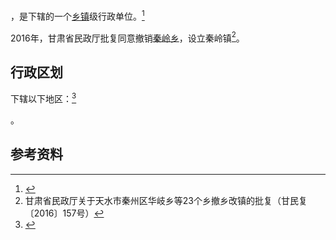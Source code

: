{{中国乡级行政区|62/05/02/201/000}}

'''{{PAGENAMEBASE}}'''，是{{PRC admin/fullname|62/05/02/201/000|3}}下辖的一个[[乡镇|乡镇]]级行政单位。<ref>{{PRC admin/ref sgc|{{PRC admin/parent|62/05/02/201/000}}}}</ref>

2016年，甘肃省民政厅批复同意撤销[[秦岭乡|秦岭乡]]，设立秦岭镇<ref>甘肃省民政厅关于天水市秦州区华岐乡等23个乡撤乡改镇的批复（甘民复〔2016〕157号）</ref>。

== 行政区划 ==

{{PAGENAMEBASE}}下辖以下地区：<ref>{{PRC admin/ref sgc|62/05/02/201/000}}</ref>

{{PRC admin/children|62/05/02/201/000}}。

== 参考资料 ==

{{reflist}}

{{行政区划小作品}}
{{PRC admin/navcat|62/05/02/201/000}}